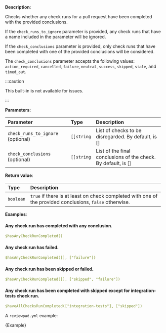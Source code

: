 
**Description**:

Checks whether any check runs for a pull request have been completed with the provided conclusions.

If the `check_runs_to_ignore` parameter is provided, any check runs that have a name included in the parameter will be ignored.

If the `check_conclusions` parameter is provided, only check runs that have been completed with one of the provided conclusions will be considered.

The `check_conclusions` parameter accepts the following values: `action_required`, `cancelled`, `failure`, `neutral`, `success`, `skipped`, `stale`, and `timed_out`.

:::caution

This built-in is not available for issues.

:::

**Parameters**:

| Parameter                         | Type       | Description                                                    |
| :---------------------------------| :--------- | :--------------------------------------------------------------|
| `check_runs_to_ignore` (optional) | `[]string` | List of checks to be disregarded. By default, is []            |
| `check_conclusions` (optional)    | `[]string` | List of the final conclusions of the check. By default, is []  |

**Return value**:

| Type       | Description                                                                                             |
| :--------- | :-------------------------------------------------------------------------------------------------------|
| `boolean`  | `true` if there is at least on check completed with one of the provided conclusions, `false` otherwise. |

**Examples**:

#### Any check run has completed with any conclusion.
```yml
$hasAnyCheckRunCompleted()
```

#### Any check run has failed.
```yml
$hasAnyCheckRunCompleted([], ["failure"])
```

#### Any check run has been skipped or failed.
```yml
$hasAnyCheckRunCompleted([], ["skipped", "failure"])
```

#### Any check run has been completed with skipped except for integration-tests check run.
```yml
$haveAllChecksRunCompleted(["integration-tests"], ["skipped"])
```

A `reviewpad.yml` example:

<CodeBlock language="yml" title="reviewpad.yml">{Example}</CodeBlock>

